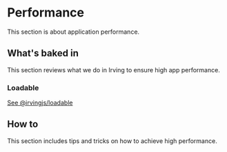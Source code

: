 <Meta title="Features/Performance" />

# Performance
This section is about application performance.

## What's baked in
This section reviews what we do in Irving to ensure high app performance.

### Loadable
[See @irvingjs/loadable](?path=/docs/packages-loadable--page)

## How to
This section includes tips and tricks on how to achieve high performance.
